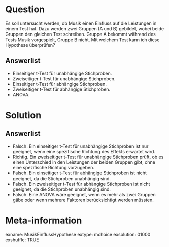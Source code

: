 Question 
======== 

Es soll untersucht werden, ob Musik einen Einfluss auf die Leistungen in einem Test hat. Dazu werden zwei Gruppen (A und B) gebildet, wobei beide Gruppen den gleichen Test schreiben. Gruppe A bekommt während des Tests Musik vorgespielt, Gruppe B nicht. Mit welchem Test kann ich diese Hypothese überprüfen?

Answerlist
----------

* Einseitiger t-Test für unabhängige Stichproben.
* Zweiseitiger t-Test für unabhängige Stichproben.
* Einseitiger t-Test für abhängige Stichproben.
* Zweiseitiger t-Test für abhängige Stichproben.
* ANOVA.

Solution
========

Answerlist
----------

* Falsch. Ein einseitiger t-Test für unabhängige Stichproben ist nur geeignet, wenn eine spezifische Richtung des Effekts erwartet wird.
* Richtig. Ein zweiseitiger t-Test für unabhängige Stichproben prüft, ob es einen Unterschied in den Leistungen der beiden Gruppen gibt, ohne eine spezifische Richtung vorzugeben.
* Falsch. Ein einseitiger t-Test für abhängige Stichproben ist nicht geeignet, da die Stichproben unabhängig sind.
* Falsch. Ein zweiseitiger t-Test für abhängige Stichproben ist nicht geeignet, da die Stichproben unabhängig sind.
* Falsch. Eine ANOVA wäre geeignet, wenn es mehr als zwei Gruppen gäbe oder wenn mehrere Faktoren berücksichtigt werden müssten.

Meta-information
================
exname: MusikEinflussHypothese
extype: mchoice 
exsolution: 01000
exshuffle: TRUE
